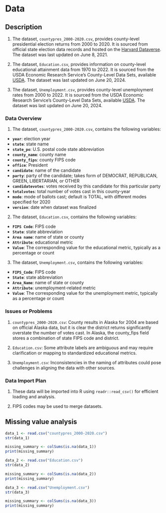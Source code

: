 # Data

## Description

1. The dataset, `countypres_2000-2020.csv`, provides county-level presidential election returns from 2000 to 2020. It is sourced from official state election data records and hosted on the [Harvard Dataverse](https://dataverse.harvard.edu/dataset.xhtml?persistentId=doi:10.7910/DVN/VOQCHQ). The dataset was last updated on June 8, 2021.

2. The dataset, `Education.csv`, provides information on county-level educational attainment data from 1970 to 2022. It is sourced from the USDA Economic Research Service's County-Level Data Sets, available [USDA](https://www.ers.usda.gov/data-products/county-level-data-sets/county-level-data-sets-download-data/). The dataset was last updated on June 20, 2024.

3. The dataset, `Unemployment.csv`, provides county-level unemployment rates from 2000 to 2022. It is sourced from the USDA Economic Research Service's County-Level Data Sets, available [USDA ](https://www.ers.usda.gov/data-products/county-level-data-sets/county-level-data-sets-download-data/). The dataset was last updated on June 20, 2024.


### Data Overview

1. The dataset, `countypres_2000-2020.csv`, contains the following variables:
- **`year`**: election year
- **`state`**: state name
- **`state_po`**: U.S. postal code state abbreviation
- **`county_name`**: county name
- **`county_fips`**: county FIPS code
- **`office`**: President
- **`candidate`**: name of the candidate
- **`party`**: party of the candidate; takes form of DEMOCRAT, REPUBLICAN, GREEN, LIBERTARIAN, or OTHER
- **`candidatevotes`**: votes received by this candidate for this particular party
- **`totalvotes`**: total number of votes cast in this county-year
- **`mode`**: mode of ballots cast; default is TOTAL, with different modes specified for 2020
- **`version`**: date when dataset was finalized

2. The dataset, `Education.csv`, contains the following variables:
- **`FIPS Code`**: FIPS code
- **`State`**: state abbreviation
- **`Area name`**: name of state or county
- **`Attribute`**: educational metric
- **`Value `**: The corresponding value for the educational metric, typically as a percentage or count

3. The dataset, `Unemployment.csv`, contains the following variables:
- **`FIPS_Code`**: FIPS code
- **`State`**: state abbreviation
- **`Area_Name`**: name of state or county
- **`Attribute`**: unemployment-related metric
- **`Value `**: The corresponding value for the unemployment metric, typically as a percentage or count


### Issues or Problems

1. `countypres_2000-2020.csv`: County results in Alaska for 2004 are based on official Alaska data, but it is clear the district returns significantly overstate the number of votes cast. In Alaska, the county_fips field stores a combination of state FIPS code and district.

2. `Education.csv`: Some attribute labels are ambiguous and may require clarification or mapping to standardized educational metrics.

3. `Unemployment.csv`: Inconsistencies in the naming of attributes could pose challenges in aligning the data with other sources.


### Data Import Plan

1. These data will be imported into R using `readr::read_csv()` for efficient loading and analysis.

2. FIPS codes may be used to merge datasets.


## Missing value analysis

```r
data_1 <- read.csv("countypres_2000-2020.csv")
str(data_1)

missing_summary <- colSums(is.na(data_1))
print(missing_summary)
```

```r
data_2 <- read.csv("Education.csv")
str(data_2)

missing_summary <- colSums(is.na(data_2))
print(missing_summary)
```

```r
data_3 <- read.csv("Unemployment.csv")
str(data_3)

missing_summary <- colSums(is.na(data_3))
print(missing_summary)
```

